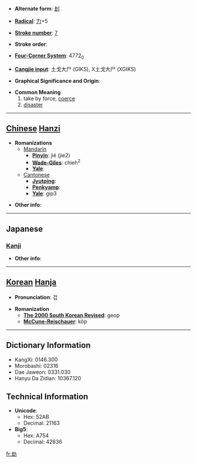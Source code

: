 * '''Alternate form''': [[刦]]

* '''[[Wiktionary:Chinese radical index| Radical]]''': [[Wiktionary:Chinese radical index 力|力]]+5

* '''[[Wiktionary:Chinese total strokes index|Stroke number]]''': [[Wiktionary:Chinese total strokes index 7|7]]

* '''Stroke order''': 

* '''[[Wiktionary:Chinese four corner index|Four-Corner System]]''': 4772<sub>0</sub>

* '''[[Wiktionary:Chinese Cangjie index|Cangjie input]]''': 土戈大尸 (GIKS), X土戈大尸 (XGIKS)

* '''Graphical Significance and Origin''': 

* '''Common Meaning'''
*#take by force, [[coerce]]
*# [[disaster]]


----

== [[Chinese]] [[Hanzi]] ==

* '''Romanizations'''
** [[Mandarin]]
*** '''[[Pinyin]]''': jié (jie2)
*** '''[[Wade-Giles]]''': chieh<sup>2</sup>
*** '''[[Yale]]''': 
**[[Cantonese]]
***'''[[Jyutping]]''':
***'''[[Penkyamp]]''': 
***'''[[Yale]]''': gip3

* '''Other info''': 

----

==Japanese==
===[[Kanji]]===
{{kanji|on readings=[[ごう]] (gō), [[きょう]] (kyō), [[こう]] (kō)|kun readings=[[おびやかす]] (obiyakasu)}}

* '''Other info''':  

----

== [[Korean]] [[Hanja]] ==

* '''Pronunciation''': 겁

* '''Romanization'''
** '''[[The 2000 South Korean Revised Romanization|The 2000 South Korean Revised]]''': geop
** '''[[McCune-Reischauer]]''': kŏp

----

== Dictionary Information ==

* KangXi: 0146.300
* Morobashi: 02316
* Dae Jaweon: 0331.030
* Hanyu Da Zidian: 10367.120

== Technical Information ==

* '''Unicode''':
** Hex: 52AB
** Decimal: 21163
* '''Big5''':
** Hex: A754
** Decimal: 42836

[[fr:劫]]